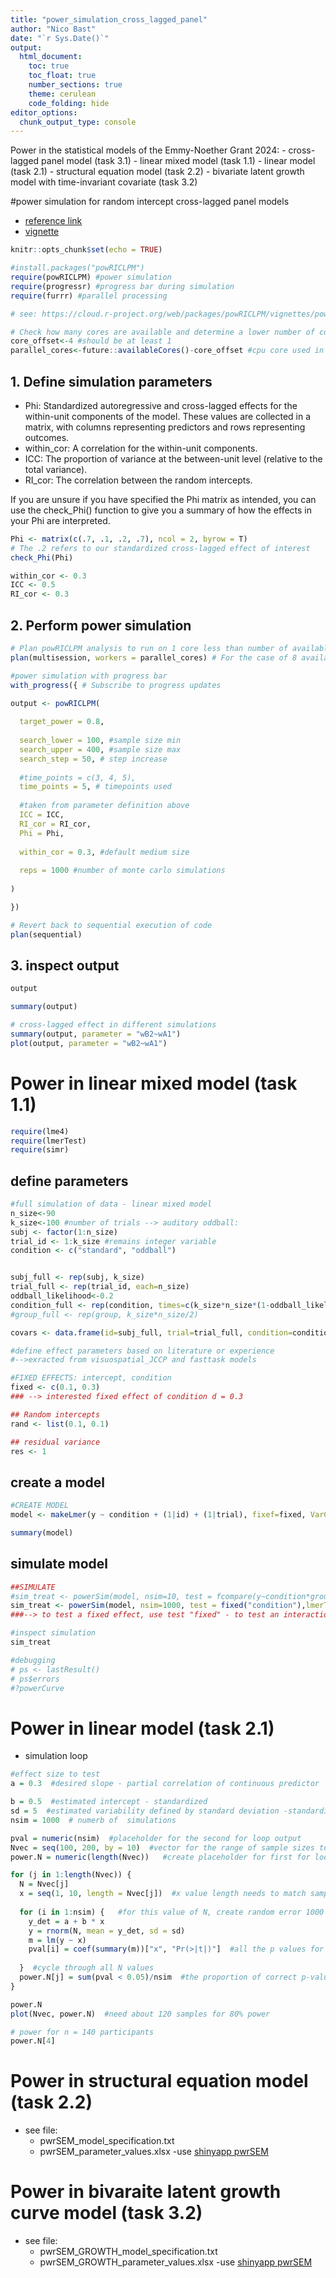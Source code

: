```yaml
---
title: "power_simulation_cross_lagged_panel"
author: "Nico Bast"
date: "`r Sys.Date()`"
output: 
  html_document:
    toc: true
    toc_float: true
    number_sections: true
    theme: cerulean
    code_folding: hide
editor_options: 
  chunk_output_type: console
---
```


Power in the statistical models of the Emmy-Noether Grant 2024:
- cross-lagged panel model (task 3.1)
- linear mixed model (task 1.1)
- linear model (task 2.1)
- structural equation model (task 2.2)
- bivariate latent growth model with time-invariant covariate (task 3.2)


#power simulation for random intercept cross-lagged panel models

- [reference link](https://www.tandfonline.com/doi/full/10.1080/10705511.2022.2122467)
- [vignette](https://cloud.r-project.org/web/packages/powRICLPM/vignettes/powRICLPM.html)

```r
knitr::opts_chunk$set(echo = TRUE)

#install.packages("powRICLPM")
require(powRICLPM) #power simulation
require(progressr) #progress bar during simulation
require(furrr) #parallel processing

# see: https://cloud.r-project.org/web/packages/powRICLPM/vignettes/powRICLPM.html

# Check how many cores are available and determine a lower number of cores in parallel processing
core_offset<-4 #should be at least 1
parallel_cores<-future::availableCores()-core_offset #cpu core used in parallel processing

```

## 1. Define simulation parameters

- Phi: Standardized autoregressive and cross-lagged effects for the within-unit components of the model. These values are collected in a matrix, with columns representing predictors and rows representing outcomes.
- within_cor: A correlation for the within-unit components.
- ICC: The proportion of variance at the between-unit level (relative to the total variance).
- RI_cor: The correlation between the random intercepts.

If you are unsure if you have specified the Phi matrix as intended, you can use the check_Phi() function to give you a summary of how the effects in your Phi are interpreted.

```r

Phi <- matrix(c(.7, .1, .2, .7), ncol = 2, byrow = T)
# The .2 refers to our standardized cross-lagged effect of interest
check_Phi(Phi)

within_cor <- 0.3
ICC <- 0.5
RI_cor <- 0.3

```
## 2. Perform power simulation

```r

# Plan powRICLPM analysis to run on 1 core less than number of available cores
plan(multisession, workers = parallel_cores) # For the case of 8 available cores

#power simulation with progress bar
with_progress({ # Subscribe to progress updates

output <- powRICLPM(
  
  target_power = 0.8,
  
  search_lower = 100, #sample size min
  search_upper = 400, #sample size max
  search_step = 50, # step increase
  
  #time_points = c(3, 4, 5),
  time_points = 5, # timepoints used
  
  #taken from parameter definition above
  ICC = ICC,
  RI_cor = RI_cor, 
  Phi = Phi,
  
  within_cor = 0.3, #default medium size
  
  reps = 1000 #number of monte carlo simulations
  
)

})

# Revert back to sequential execution of code 
plan(sequential)

```
## 3. inspect output

```r

output

summary(output)

# cross-lagged effect in different simulations
summary(output, parameter = "wB2~wA1") 
plot(output, parameter = "wB2~wA1")

```

# Power in linear mixed model (task 1.1)

```r
require(lme4)
require(lmerTest)
require(simr)

```

## define parameters

```r

#full simulation of data - linear mixed model
n_size<-90
k_size<-100 #number of trials --> auditory oddball: 
subj <- factor(1:n_size) 
trial_id <- 1:k_size #remains integer variable
condition <- c("standard", "oddball")


subj_full <- rep(subj, k_size)
trial_full <- rep(trial_id, each=n_size)
oddball_likelihood<-0.2
condition_full <- rep(condition, times=c(k_size*n_size*(1-oddball_likelihood),k_size*n_size*oddball_likelihood))
#group_full <- rep(group, k_size*n_size/2)

covars <- data.frame(id=subj_full, trial=trial_full, condition=condition_full)

#define effect parameters based on literature or experience
#-->exracted from visuospatial_JCCP and fasttask models

#FIXED EFFECTS: intercept, condition
fixed <- c(0.1, 0.3)
### --> interested fixed effect of condition d = 0.3

## Random intercepts
rand <- list(0.1, 0.1)

## residual variance
res <- 1

```

## create a model

```r

#CREATE MODEL
model <- makeLmer(y ~ condition + (1|id) + (1|trial), fixef=fixed, VarCorr=rand, sigma=res, data=covars)

summary(model)

```

## simulate model

```r

##SIMULATE
#sim_treat <- powerSim(model, nsim=10, test = fcompare(y~condition*group),lmerTestType=3)
sim_treat <- powerSim(model, nsim=1000, test = fixed("condition"),lmerTestType=3)
###--> to test a fixed effect, use test "fixed" - to test an interaction use "fcompare"

#inspect simulation
sim_treat

#debugging
# ps <- lastResult()
# ps$errors
#?powerCurve

```

# Power in linear model (task 2.1)

- simulation loop

```r

#effect size to test
a = 0.3  #desired slope - partial correlation of continuous predictor

b = 0.5  #estimated intercept - standardized
sd = 5  #estimated variability defined by standard deviation -standardized
nsim = 1000  # numerb of  simulations

pval = numeric(nsim)  #placeholder for the second for loop output
Nvec = seq(100, 200, by = 10)  #vector for the range of sample sizes to be tested
power.N = numeric(length(Nvec))   #create placeholder for first for loop output

for (j in 1:length(Nvec)) {
  N = Nvec[j]  
  x = seq(1, 10, length = Nvec[j])  #x value length needs to match sample size (Nvec) length
  
  for (i in 1:nsim) {   #for this value of N, create random error 1000 times
    y_det = a + b * x
    y = rnorm(N, mean = y_det, sd = sd)
    m = lm(y ~ x)
    pval[i] = coef(summary(m))["x", "Pr(>|t|)"]  #all the p values for 1000 sims
    
  }  #cycle through all N values
  power.N[j] = sum(pval < 0.05)/nsim  #the proportion of correct p-values (i.e the power)
}

power.N
plot(Nvec, power.N)  #need about 120 samples for 80% power

# power for n = 140 participants
power.N[4]

```

# Power in structural equation model (task 2.2)

- see file:
  - pwrSEM_model_specification.txt
  - pwrSEM_parameter_values.xlsx
-use [shinyapp pwrSEM](https://yilinandrewang.shinyapps.io/pwrSEM/)

# Power in bivaraite latent growth curve model (task 3.2)

- see file:
  - pwrSEM_GROWTH_model_specification.txt
  - pwrSEM_GROWTH_parameter_values.xlsx
-use [shinyapp pwrSEM](https://yilinandrewang.shinyapps.io/pwrSEM/)

